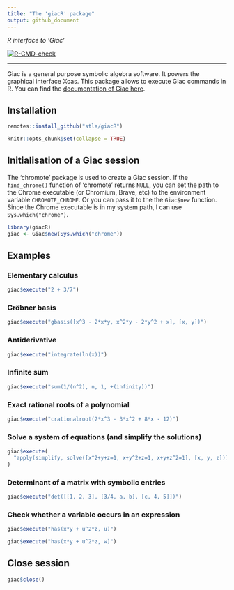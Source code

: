 ```yaml
---
title: "The 'giacR' package"
output: github_document
---
```


*R interface to 'Giac'*

<!-- badges: start -->
[![R-CMD-check](https://github.com/stla/giacR/actions/workflows/R-CMD-check.yaml/badge.svg)](https://github.com/stla/giacR/actions/workflows/R-CMD-check.yaml)
<!-- badges: end -->

___

Giac is a general purpose symbolic algebra software. It powers the graphical 
interface Xcas. This package allows to execute Giac commands in R. You can 
find the [documentation of Giac here](https://www-fourier.ujf-grenoble.fr/~parisse/giac/doc/en/cascmd_en/cascmd_en.html).


## Installation

```r
remotes::install_github("stla/giacR")
```

```r
knitr::opts_chunk$set(collapse = TRUE)
```


## Initialisation of a Giac session

The 'chromote' package is used to create a Giac session. If the `find_chrome()` 
function of 'chromote' returns `NULL`, you can set the path to the Chrome 
executable (or Chromium, Brave, etc) to the environment variable 
`CHROMOTE_CHROME`. Or you can pass it to the the `Giac$new` function. 
Since the Chrome executable is in my system path, I can use 
`Sys.which("chrome")`.

```r
library(giacR)
giac <- Giac$new(Sys.which("chrome"))
```


## Examples 

### Elementary calculus

```r
giac$execute("2 + 3/7")
```


### Gröbner basis

```r
giac$execute("gbasis([x^3 - 2*x*y, x^2*y - 2*y^2 + x], [x, y])")
```


### Antiderivative

```r
giac$execute("integrate(ln(x))")
```


### Infinite sum

```r
giac$execute("sum(1/(n^2), n, 1, +(infinity))")
```


### Exact rational roots of a polynomial

```r
giac$execute("crationalroot(2*x^3 - 3*x^2 + 8*x - 12)")
```


### Solve a system of equations (and simplify the solutions)

```r
giac$execute(
  "apply(simplify, solve([x^2+y+z=1, x+y^2+z=1, x+y+z^2=1], [x, y, z]))"
)
```


### Determinant of a matrix with symbolic entries

```r
giac$execute("det([[1, 2, 3], [3/4, a, b], [c, 4, 5]])")
```


### Check whether a variable occurs in an expression

```r
giac$execute("has(x*y + u^2*z, u)")
```

```r
giac$execute("has(x*y + u^2*z, w)")
```


## Close session

```r
giac$close()
```


